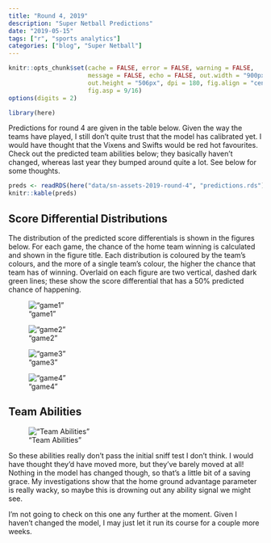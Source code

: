 ```yaml
---
title: "Round 4, 2019"
description: "Super Netball Predictions"
date: "2019-05-15"
tags: ["r", "sports analytics"]
categories: ["blog", "Super Netball"]
---
```


<!-- Time-stamp: <2019-05-15 16:12:32 (slane)> -->

```r
knitr::opts_chunk$set(cache = FALSE, error = FALSE, warning = FALSE,
                      message = FALSE, echo = FALSE, out.width = "900px",
                      out.height = "506px", dpi = 180, fig.align = "center",
                      fig.asp = 9/16)
options(digits = 2)

```

```r
library(here)

```

Predictions for round 4 are given in the table below. Given the way the teams
have played, I still don't quite trust that the model has calibrated yet. I
would have thought that the Vixens and Swifts would be red hot favourites. Check
out the predicted team abilities below; they basically haven't changed, whereas
last year they bumped around quite a lot. See below for some thoughts.

```r
preds <- readRDS(here("data/sn-assets-2019-round-4", "predictions.rds"))
knitr::kable(preds)

```

## Score Differential Distributions

The distribution of the predicted score differentials is shown in the figures
below. For each game, the chance of the home team winning is calculated and
shown in the figure title. Each distribution is coloured by the team's colours,
and the more of a single team's colour, the higher the chance that team has of
winning. Overlaid on each figure are two vertical, dashed dark green lines;
these show the score differential that has a 50% predicted chance of happening.

!["game1"](/sn-assets/2019/round4/game-1.png)

!["game2"](/sn-assets/2019/round4/game-2.png)

!["game3"](/sn-assets/2019/round4/game-3.png)

!["game4"](/sn-assets/2019/round4/game-4.png)

## Team Abilities

!["Team Abilities"](/sn-assets/2019/round4/abilities.png)

So these abilities really don't pass the initial sniff test I don't think. I
would have thought they'd have moved more, but they've barely moved at all!
Nothing in the model has changed though, so that's a little bit of a saving
grace. My investigations show that the home ground advantage parameter is really
wacky, so maybe this is drowning out any ability signal we might see.

I'm not going to check on this one any further at the moment. Given I haven't
changed the model, I may just let it run its course for a couple more weeks.
